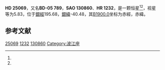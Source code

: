 {{Starbox begin
| name = HD 25069
}}
{{Starbox observe
| epoch = [[J2000.0|J2000.0]]
| constell = {{星座名待查}}<ref name=SIMBAD>{{cite web
 | url=http://simbad.u-strasbg.fr/simbad/sim-id?Ident=HR+1232
 | title =Pulsating variable Star
 | publisher=Centre de Données astronomiques de Strasbourg
 | work=SIMBAD
 | accessdate=2012-07-13}}</ref><ref name=DATA>{{cite web
 | url=http://vizier.u-strasbg.fr/viz-bin/VizieR-5?-out.add=.&-source=5050&-corr=PK=HR&-out.max=9999&HR=1232
 | title=VizieR Detailed Page
 | accessdate=2012-07-13
 | archive-date=2019-02-16
 | archive-url=https://web.archive.org/web/20190216104238/http://vizier.u-strasbg.fr/viz-bin/VizieR-5?-out.add=.&-source=5050&-corr=PK=HR&-out.max=9999&HR=1232
 | dead-url=no
 }}</ref>
| 星官 = 
| ra = {{RA|3|58|52.3}}<ref name=SIMBAD /><ref name=DATA />
| dec = {{DEC|-5|28|12}}<ref name=SIMBAD /><ref name=DATA />
| appmag_v = 5.83<ref name=SIMBAD /><ref name=DATA />
}}
{{Starbox character
| class = G9V<ref name=SIMBAD /><ref name=DATA />
| b-v = 1<ref name=SIMBAD /><ref name=DATA />
| u-b = 0.85<ref name=SIMBAD /><ref name=DATA />
| r-i = <ref name=SIMBAD /><ref name=DATA />
| variable = 
}}
{{Starbox astrometry
| radial_v = 0.85
| prop_mo_ra = 36
| parallax = 
| p_error = 
}}
{{Starbox catalog
| names =BD-05 789，[[SAO星表|SAO]] 130860，[[HD星表|HD]] 25069，[[HR星表|HR]] 1232}}
{{Starbox reference |Simbad=HR+1232}}
{{Starbox end}}

'''HD 25069'''，又名'''BD-05 789'''，'''SAO 130860'''、'''HR 1232'''，是一颗恒星<ref name=SIMBAD /><ref name=DATA />，视星等为5.83，位于[[銀道座標系|銀經]]195.68，[[銀道座標系|銀緯]]-40.48，其[[B1900.0|B1900.0]]坐标为赤經{{RA|3|53|56.6}}，赤緯{{DEC|-5|-40.48|4}}。

== 参考文献 ==
{{reflist}}

{{star-stub}}

[[Category:HD和HDE天體|25069]]
[[Category:HR天體|1232]]
[[Category:SAO天體|130860]]
[[Category:波江座|Category:波江座]]